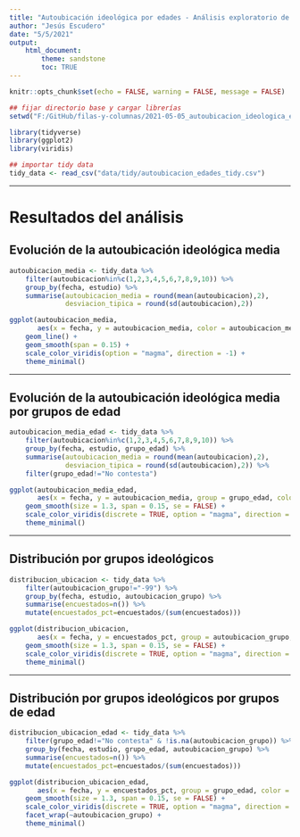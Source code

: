 ```yaml
---
title: "Autoubicación ideológica por edades - Análisis exploratorio de datos"
author: "Jesús Escudero"
date: "5/5/2021"
output:
    html_document:
        theme: sandstone
        toc: TRUE
---
```


```r
knitr::opts_chunk$set(echo = FALSE, warning = FALSE, message = FALSE)
```

```r

## fijar directorio base y cargar librerías
setwd("F:/GitHub/filas-y-columnas/2021-05-05_autoubicacion_ideologica_edades")

library(tidyverse)
library(ggplot2)
library(viridis)

## importar tidy data
tidy_data <- read_csv("data/tidy/autoubicacion_edades_tidy.csv")

```

---

# Resultados del análisis

## Evolución de la autoubicación ideológica media

```r

autoubicacion_media <- tidy_data %>% 
    filter(autoubicacion%in%c(1,2,3,4,5,6,7,8,9,10)) %>% 
    group_by(fecha, estudio) %>% 
    summarise(autoubicacion_media = round(mean(autoubicacion),2),
              desviacion_tipica = round(sd(autoubicacion),2))

ggplot(autoubicacion_media,
       aes(x = fecha, y = autoubicacion_media, color = autoubicacion_media)) +
    geom_line() +
    geom_smooth(span = 0.15) +
    scale_color_viridis(option = "magma", direction = -1) +
    theme_minimal()

```

---

## Evolución de la autoubicación ideológica media por grupos de edad

```r

autoubicacion_media_edad <- tidy_data %>% 
    filter(autoubicacion%in%c(1,2,3,4,5,6,7,8,9,10)) %>% 
    group_by(fecha, estudio, grupo_edad) %>% 
    summarise(autoubicacion_media = round(mean(autoubicacion),2),
              desviacion_tipica = round(sd(autoubicacion),2)) %>% 
    filter(grupo_edad!="No contesta")

ggplot(autoubicacion_media_edad,
       aes(x = fecha, y = autoubicacion_media, group = grupo_edad, color = grupo_edad)) +
    geom_smooth(size = 1.3, span = 0.15, se = FALSE) +
    scale_color_viridis(discrete = TRUE, option = "magma", direction = -1) +
    theme_minimal()

```

---

## Distribución por grupos ideológicos

```r

distribucion_ubicacion <- tidy_data %>% 
    filter(autoubicacion_grupo!="-99") %>% 
    group_by(fecha, estudio, autoubicacion_grupo) %>% 
    summarise(encuestados=n()) %>% 
    mutate(encuestados_pct=encuestados/(sum(encuestados)))

ggplot(distribucion_ubicacion,
       aes(x = fecha, y = encuestados_pct, group = autoubicacion_grupo, color = autoubicacion_grupo)) +
    geom_smooth(size = 1.3, span = 0.15, se = FALSE) +
    scale_color_viridis(discrete = TRUE, option = "magma", direction = -1) +
    theme_minimal()

```

---

## Distribución por grupos ideológicos por grupos de edad

```r

distribucion_ubicacion_edad <- tidy_data %>% 
    filter(grupo_edad!="No contesta" & !is.na(autoubicacion_grupo)) %>% 
    group_by(fecha, estudio, grupo_edad, autoubicacion_grupo) %>% 
    summarise(encuestados=n()) %>% 
    mutate(encuestados_pct=encuestados/(sum(encuestados)))

ggplot(distribucion_ubicacion_edad,
       aes(x = fecha, y = encuestados_pct, group = grupo_edad, color = grupo_edad)) +
    geom_smooth(size = 1.3, span = 0.15, se = FALSE) +
    scale_color_viridis(discrete = TRUE, option = "magma", direction = -1) +
    facet_wrap(~autoubicacion_grupo) +
    theme_minimal()

```

